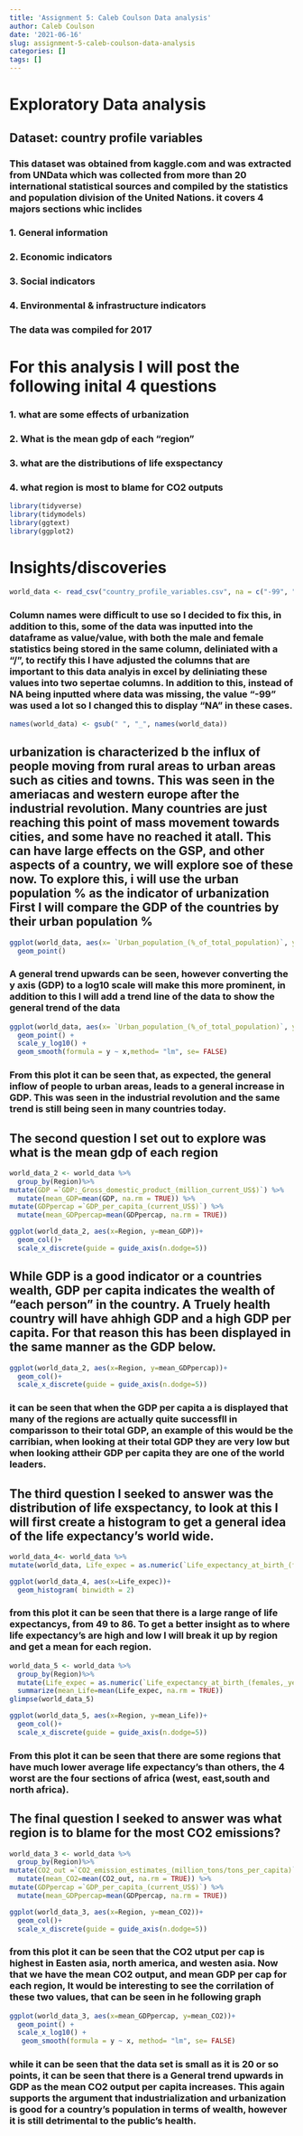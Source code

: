 ```yaml
---
title: 'Assignment 5: Caleb Coulson Data analysis'
author: Caleb Coulson
date: '2021-06-16'
slug: assignment-5-caleb-coulson-data-analysis
categories: []
tags: []
---
```



# Exploratory Data analysis 
## Dataset: country profile variables

### This dataset was obtained from kaggle.com and was extracted from UNData which was collected from more than 20 international statistical sources and compiled by the statistics and population division of the United Nations. it covers 4 majors sections whic inclides 
### 1. General information
### 2. Economic indicators
### 3. Social indicators 
### 4. Environmental & infrastructure indicators

### The data was compiled for 2017

# For this analysis I will post the following inital 4 questions 
### 1. what are some effects of urbanization 
### 2. What is the mean gdp of each "region"
### 3. what are the distributions of life exspectancy
### 4. what region is most to blame for CO2 outputs

```r
library(tidyverse)
library(tidymodels)
library(ggtext)
library(ggplot2)
```

# Insights/discoveries 
```r
world_data <- read_csv("country_profile_variables.csv", na = c("-99", "", "NA"),col_names = TRUE )
```


### Column names were difficult to use so I decided to fix this, in addition to this, some of the data was inputted into the dataframe as value/value, with both the male and female statistics being stored in the same column, deliniated with a "/", to rectify this I have adjusted the columns that are important to this data analyis in excel by deliniating these values into two sepertae columns. In addition to this, instead of NA being inputted where data was missing, the value "-99" was used a lot so I changed this to display "NA" in these cases.

```r
names(world_data) <- gsub(" ", "_", names(world_data))
```


## urbanization is characterized b the influx of people moving from rural areas to urban areas such as cities and towns. This was seen in the ameriacas and western europe after the industrial revolution. Many countries are just reaching this point of mass movement towards cities, and some have no reached it atall. This can have large effects on the GSP, and other aspects of a country, we will explore soe of these now. To explore this, i will use the urban population % as the indicator of urbanization First I will compare the GDP of the countries by their urban population %

```r
ggplot(world_data, aes(x= `Urban_population_(%_of_total_population)`, y=`GDP_per_capita_(current_US$)`)) +
  geom_point() 
```

### A general trend upwards can be seen, however converting the y axis (GDP) to a log10 scale will make this more prominent, in addition to this I will add a trend line of the data to show the general trend of the data

```r
ggplot(world_data, aes(x= `Urban_population_(%_of_total_population)`, y=`GDP_per_capita_(current_US$)`)) +
  geom_point() +
  scale_y_log10() + 
  geom_smooth(formula = y ~ x,method= "lm", se= FALSE)
```

### From this plot it can be seen that, as expected, the general inflow of people to urban areas, leads to a general increase in GDP. This was seen in the industrial revolution and the same trend is still being seen in many countries today.



## The second question I set out to explore was what is the mean gdp of each region
```r
world_data_2 <- world_data %>%
  group_by(Region)%>%
mutate(GDP =`GDP:_Gross_domestic_product_(million_current_US$)`) %>%
  mutate(mean_GDP=mean(GDP, na.rm = TRUE)) %>%
mutate(GDPpercap =`GDP_per_capita_(current_US$)`) %>%
  mutate(mean_GDPpercap=mean(GDPpercap, na.rm = TRUE))

ggplot(world_data_2, aes(x=Region, y=mean_GDP))+ 
  geom_col()+
  scale_x_discrete(guide = guide_axis(n.dodge=5))

```

## While GDP is a good indicator or a countries wealth, GDP per capita indicates the wealth of "each person" in the country. A Truely health country will have ahhigh GDP and a high GDP per capita. For that reason this has been displayed in the same manner as the GDP below.
```r
ggplot(world_data_2, aes(x=Region, y=mean_GDPpercap))+ 
  geom_col()+
  scale_x_discrete(guide = guide_axis(n.dodge=5))
```

### it can be seen that when  the GDP per capita a is displayed that many of the regions are actually quite successfll in comparisson to their total GDP, an example of this would be the carribian, when looking at their total GDP they are very low but when looking attheir GDP per capita they are one of the world leaders.

## The third question I seeked to answer was the distribution of life exspectancy, to look at this I will first create a histogram to get a general idea of the life expectancy's world wide. 

```r
world_data_4<- world_data %>%
mutate(world_data, Life_expec = as.numeric(`Life_expectancy_at_birth_(females,_years)`,na.rm = TRUE))
```
```r
ggplot(world_data_4, aes(x=Life_expec))+
  geom_histogram( binwidth = 2) 
```

### from this plot it can be seen that there is a large range of life expectancys, from 49 to 86. To get a better insight as to where life expectancy's are high and low I will break it up by region and get a mean for each region.
```r
world_data_5 <- world_data %>%
  group_by(Region)%>%
  mutate(Life_expec = as.numeric(`Life_expectancy_at_birth_(females,_years)`,na.rm = TRUE)) %>%
  summarize(mean_Life=mean(Life_expec, na.rm = TRUE))
glimpse(world_data_5)

ggplot(world_data_5, aes(x=Region, y=mean_Life))+ 
  geom_col()+
  scale_x_discrete(guide = guide_axis(n.dodge=5))
```

### From this plot it can be seen that there are some regions that have much lower average life expectancy's than others, the 4 worst are the four sections of africa (west, east,south and north africa). 

## The final question I seeked to answer was what region is to blame for the most CO2 emissions?

```r
world_data_3 <- world_data %>%
  group_by(Region)%>%
mutate(CO2_out =`CO2_emission_estimates_(million_tons/tons_per_capita)`) %>%
  mutate(mean_CO2=mean(CO2_out, na.rm = TRUE)) %>%
mutate(GDPpercap =`GDP_per_capita_(current_US$)`) %>%
  mutate(mean_GDPpercap=mean(GDPpercap, na.rm = TRUE))

```
```r
ggplot(world_data_3, aes(x=Region, y=mean_CO2))+ 
  geom_col()+
  scale_x_discrete(guide = guide_axis(n.dodge=5))
```


### from this plot it can be seen that the CO2 utput per cap is highest in Easten asia, north america, and westen asia. Now that we have the mean CO2 output, and mean GDP per cap for each region, It would be interesting to see the corrilation of these two values, that can be seen in he following graph

```r
ggplot(world_data_3, aes(x=mean_GDPpercap, y=mean_CO2))+
  geom_point() +
  scale_x_log10() +
   geom_smooth(formula = y ~ x, method= "lm", se= FALSE)
```


### while it can be seen that the data set is small as it is 20 or so points, it can be seen that there is a General trend upwards in GDP as the mean CO2 output per capita increases. This again supports the argument that industrialization and urbanization is good for a country's population in terms of wealth, however it is still detrimental to the public's health. 

